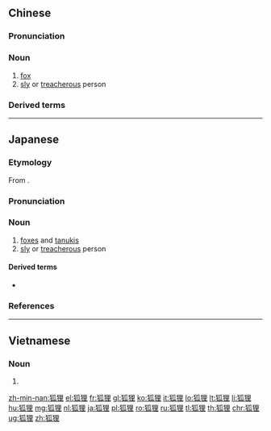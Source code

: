 {{also|狐貍}}
==Chinese==
{{zh-forms}}
{{zh-wp|yue|hak:fù-lì|cdo:hù-lì|nan:hô͘-lî|wuu}}

===Pronunciation===
{{zh-pron
|m=húli
|c=wu4 lei4-2
|h=pfs=fù-lì
|md=hù-lì
|mn=hô͘-lî
|w=3hhu li
|cat=n
}}

===Noun===
{{zh-noun}}

# [[fox]] {{zh-mw|隻}}
# [[sly]] or [[treacherous]] person {{zh-mw|個}}

===Derived terms===
{{zh-der|狐狸精|狐狸尾巴}}

{{zh-cat|Foxes|Advanced}}

----

==Japanese==
{{ja-kanjitab|こ|り|yomi=o}}

===Etymology===
From {{der|sort=こり|ja|ltc|狐狸|tr=ɦuo lɨ}}.

===Pronunciation===
{{ja-pron|yomi=o|こり|acc=1|acc_ref=DJR}}

===Noun===
{{ja-noun|こり}}

# [[fox]]es and [[tanuki]]s
# [[sly]] or [[treacherous]] person

====Derived terms====
* {{ja-r|豺狼路に当たれり，安んぞ狐狸を問わん|さいろう みち に あたれり，いずくんぞ こり を とわん}}

===References===
<references/>

----

==Vietnamese==
{{vi-hantutab}}

===Noun===
{{vi-hantu}}

# {{han tu form of|hồ li}}

[[zh-min-nan:狐狸]]
[[el:狐狸]]
[[fr:狐狸]]
[[gl:狐狸]]
[[ko:狐狸]]
[[it:狐狸]]
[[lo:狐狸]]
[[lt:狐狸]]
[[li:狐狸]]
[[hu:狐狸]]
[[mg:狐狸]]
[[nl:狐狸]]
[[ja:狐狸]]
[[pl:狐狸]]
[[ro:狐狸]]
[[ru:狐狸]]
[[tl:狐狸]]
[[th:狐狸]]
[[chr:狐狸]]
[[ug:狐狸]]
[[zh:狐狸]]
